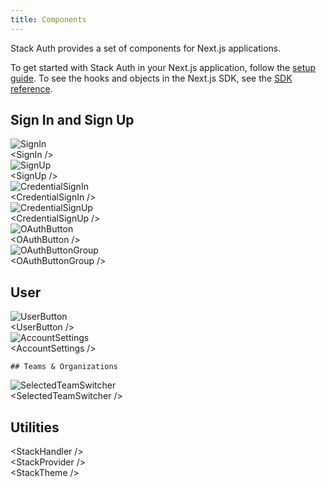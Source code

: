 ```yaml
---
title: Components
---
```


Stack Auth provides a set of components for Next.js applications.

To get started with Stack Auth in your Next.js application, follow the [setup guide](../getting-started/setup.mdx). To see the hooks and objects in the Next.js SDK, see the [SDK reference](../sdk).

<div className="components-cards">
  <style>{`
    .components-cards .fern-card > .flex {
      align-items: stretch !important;
    }
    .components-cards .components-card-content {
      display: flex;
      justify-content: center;
      flex-direction: column;
      align-items: center;
      gap: 16px;
      color: rgba(var(--body-text), var(--tw-text-opacity));
      font-weight: bold;
    }
    .components-cards .components-card-content > .img-wrapper {
      pointer-events: none;
      touch-action: none;
      user-select: none;
      -webkit-user-select: none;
      height: 200px;
      display: flex;
      justify-content: center;
      align-items: center;
    }
    .components-cards .components-card-content > .img-wrapper img {
      object-fit: contain;
      border-radius: 12px;
      box-shadow: 1px 1px 5px 0px rgba(0, 0, 0, 0.1);
    }
  `}</style>



  ## Sign In and Sign Up

  <CardGroup>
    <Card href="./components/sign-in" >
      <div className="components-card-content">
        <div className="img-wrapper">
          <img src="/imgs/sign-in.png" alt="SignIn" className="stack-200h" />
        </div>
        &lt;SignIn /&gt;
      </div>
    </Card>
    <Card href="./components/sign-up">
      <div className="components-card-content">
        <div className="img-wrapper">
          <img src="/imgs/sign-up.png" alt="SignUp" className="stack-200h" />
        </div>
        &lt;SignUp /&gt;
      </div>
    </Card>
    <Card href="./components/credential-sign-in">
      <div className="components-card-content">
        <div className="img-wrapper">
          <img src="/imgs/credential-sign-in.png" alt="CredentialSignIn" className="stack-150h" />
        </div>
        &lt;CredentialSignIn /&gt;
      </div>
    </Card>
    <Card href="./components/credential-sign-up">
      <div className="components-card-content">
        <div className="img-wrapper">
          <img src="/imgs/credential-sign-up.png" alt="CredentialSignUp" className="stack-200h" />
        </div>
        &lt;CredentialSignUp /&gt;
      </div>
    </Card>
    <Card href="./components/oauth-button">
      <div className="components-card-content">
        <div className="img-wrapper">
          <img src="/imgs/oauth-button.png" alt="OAuthButton" className="stack-50h" />
        </div>
        &lt;OAuthButton /&gt;
      </div>
    </Card>
    <Card href="./components/oauth-button-group">
      <div className="components-card-content">
        <div className="img-wrapper">
          <img src="/imgs/oauth-button-group.png" alt="OAuthButtonGroup" className="stack-200h" />
        </div>
        &lt;OAuthButtonGroup /&gt;
      </div>
    </Card>
  </CardGroup>


  ## User

  <CardGroup>
    <Card href="./components/user-button">
      <div className="components-card-content">
        <div className="img-wrapper">
          <img src="/imgs/user-button.png" alt="UserButton" className="stack-200h" />
        </div>
        &lt;UserButton /&gt;
      </div>
    </Card>
    <Card href="./components/account-settings">
      <div className="components-card-content">
        <div className="img-wrapper">
          <img src="/imgs/account-settings.png" alt="AccountSettings" className="stack-100h" />
        </div>
        &lt;AccountSettings /&gt;
      </div>
    </Card>
  </CardGroup>


    ## Teams & Organizations

  <CardGroup>
    <Card href="./components/selected-team-switcher">
      <div className="components-card-content">
        <div className="img-wrapper">
          <img src="/imgs/selected-team-switcher.png" alt="SelectedTeamSwitcher" className="stack-200h" />
        </div>
        &lt;SelectedTeamSwitcher /&gt;
      </div>
    </Card>
  </CardGroup>

  ## Utilities

  <CardGroup>
    <Card href="./components/stack-handler">
      <div className="components-card-content">
        &lt;StackHandler /&gt;
      </div>
    </Card>
    <Card href="./components/stack-provider">
      <div className="components-card-content">
        &lt;StackProvider /&gt;
      </div>
    </Card>
    <Card href="./components/stack-theme">
      <div className="components-card-content">
        &lt;StackTheme /&gt;
      </div>
    </Card>
  </CardGroup>
</div>
